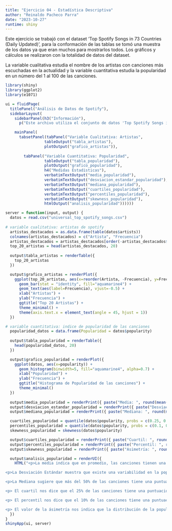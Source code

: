 ```yaml
---
title: "Ejercicio 04 - Estadística Descriptiva"
author: "Reinaldo Pacheco Parra"
date: "2023-10-27"
runtime: shiny
---
```


Este ejercicio se trabajó con el dataset 'Top Spotify Songs in 73 Countries (Daily Updated)', para la conformación de las tablas se tomó una muestra de los datos ya que eran muchos para mostrarlos todos. Los gráficos y cálculos se realizaron con la totalidad de datos del dataset.

La variable cualitativa estudia el nombre de los artistas con canciones más escuchadas en la actualidad y la variable cuantitativa estudia la popularidad en un número del 1 al 100 de las canciones.

```r
library(shiny)
library(ggplot2)
library(e1071)

ui = fluidPage(
  titlePanel("Análisis de Datos de Spotify"),
  sidebarLayout(
    sidebarPanel(h3("Información"),
      p("Este archivo utiliza el conjunto de datos 'Top Spotify Songs in 73 Countries (Daily Updated)' para estudiar los artistas más escuchados y la popularidad de las canciones en la aplicación de reproducción de música 'Spotify'")),

    mainPanel(
      tabsetPanel(tabPanel("Variable Cualitativa: Artistas", 
                 tableOutput("tabla_artistas"), 
                 plotOutput("grafico_artistas")),
        
        tabPanel("Variable Cuantitativa: Popularidad",
                 tableOutput("tabla_popularidad"),
                 plotOutput("grafico_popularidad"),
                 h4("Medidas Estadisticas"),
                 verbatimTextOutput("media_popularidad"),
                 verbatimTextOutput("desviacion_estandar_popularidad"),
                 verbatimTextOutput("mediana_popularidad"),
                 verbatimTextOutput("cuartiles_popularidad"),
                 verbatimTextOutput("percentiles_popularidad"),
                 verbatimTextOutput("skewness_popularidad"),
                 htmlOutput("analisis_popularidad"))))))

server = function(input, output) {
  datos = read.csv("universal_top_spotify_songs.csv")
  
# variable cualitativa: artistas de spotify
  artistas_destacados = as.data.frame(table(datos$artists))
  colnames(artistas_destacados) = c("Artista", "Frecuencia")
  artistas_destacados = artistas_destacados[order(-artistas_destacados$Frecuencia), ]
  top_20_artistas = head(artistas_destacados, 20)
  
  output$tabla_artistas = renderTable({
    top_20_artistas
  })

  output$grafico_artistas = renderPlot({
    ggplot(top_20_artistas, aes(x=reorder(Artista, -Frecuencia), y=Frecuencia)) +
      geom_bar(stat = "identity", fill="aquamarine4") +
      geom_text(aes(label=Frecuencia), vjust=-0.5) +
      xlab("Artistas") +
      ylab("Frecuencia") +
      ggtitle("Top 20 Artistas") +
      theme_minimal() +
      theme(axis.text.x = element_text(angle = 45, hjust = 1))
  })

# variable cuantitativa: indice de popularidad de las canciones
  popularidad_datos = data.frame(Popularidad = datos$popularity)
  
  output$tabla_popularidad = renderTable({
    head(popularidad_datos, 20)
  })

  output$grafico_popularidad = renderPlot({
    ggplot(datos, aes(x=popularity)) +
      geom_histogram(binwidth=5, fill="aquamarine4", alpha=0.7) +
      xlab("Popularidad") +
      ylab("Frecuencia") +
      ggtitle("Histograma de Popularidad de las canciones") +
      theme_minimal()
  })
  
  output$media_popularidad = renderPrint({ paste("Media: ", round(mean(datos$popularity), 2)) })
  output$desviacion_estandar_popularidad = renderPrint({ paste("Desviación Estándar: ", round(sd(datos$popularity), 2)) })
  output$mediana_popularidad = renderPrint({ paste("Mediana: ", round(median(datos$popularity), 2)) })

  cuartiles_popularidad = quantile(datos$popularity, probs = c(0.25, 0.5, 0.75))
  percentiles_popularidad = quantile(datos$popularity, probs = c(0.1, 0.9))
  skewness_popularidad = skewness(datos$popularity)

  output$cuartiles_popularidad = renderPrint({ paste("Cuartil: ", round(cuartiles_popularidad, 2)) })
  output$percentiles_popularidad = renderPrint({ paste("Percentil: ", round(percentiles_popularidad, 2)) })
  output$skewness_popularidad = renderPrint({ paste("Asimetría: ", round(skewness_popularidad, 2)) })

  output$analisis_popularidad = renderUI({
    HTML("<p>La media indica que en promedio, las canciones tienen una alta popularidad. Esto muestra que las canciones del conjunto de datos son populares dentro de la aplicación, esto es lógico considerando que son las canciones dentro del Top Actual de Spotify.</p>

<p>La Desviación Estándar muestra que existe una variabilidad en la popularidad, lo que indica que también hay canciones que han sido menos escuchadas y, por lo tanto, están por debajo del promedio de popularidad, esto se debe a la cantidad de veces que se ha escuchado una canción.</p>

<p>La Mediana sugiere que más del 50% de las canciones tiene una puntuación de más de 83 en popularidad, lo que rectifica que las canciones que están en el Top de Spotify son muy populares.</p>

<p> El cuartil nos dice que el 25% de las canciones tiene una puntuación de popularidad menor o igual a 67, el 50% tiene una puntuación menor o igual a 83, y el 75% tiene una puntuación menor o igual a 90.</p>

<p> El percentil nos dice que el 10% de las canciones tiene una puntuación de popularidad de 58 puntos o menos, y el 90% tiene una puntuación de 95 o menos. </p>

<p> El valor de la ásimetría nos indica que la distribución de la popularidad, existen más canciones con mayor indice de popularidad que bajo indice, lo cual es correcto comparado con el gráfico obtenido.</p>")
  })
}
shinyApp(ui, server)
```
